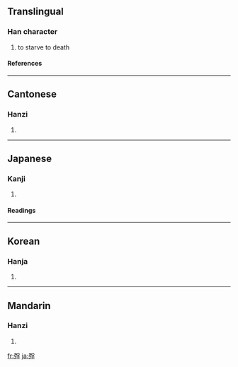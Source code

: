 ==Translingual==
===Han character===
{{Han char|rn=78|rad=歹|as=07|sn=11|four=1224<sub>7</sub>|canj=一弓月弓木 (MNBND)}}
# to starve to death
====References====
{{Han ref|kx=0580.340|dkj=16464|dj=0973.100|hdz=21387.260|uh=6B8D|ud=27533|bh=D5DC|bd=54748}}

----
==Cantonese==
===Hanzi===
{{yue-hanzi|jyut=|y=piu5}}
# {{defn|Cantonese}}

----
==Japanese==
===Kanji===
{{ja-kanji|grade=|rs=歹07}}
# {{defn|Japanese}} 
====Readings====
{{ja-readings|on=[[ひょう]] (hyō), [[ふ]] (fu)|kun=[[うえじに]] (uejini)}}

----
==Korean==
===Hanja===
{{ko-hanja|hangeul=표|eumhun=|rv=pyo|mr=p'yo|y=phyo}}
# {{defn|Korean}}

----
==Mandarin==
===Hanzi===
{{cmn-hanzi|pin=[[piǎo]] ([[piao3]])|wg=p'iao<sup>3</sup>}}
# {{defn|Mandarin}}

[[fr:殍]]
[[ja:殍]]